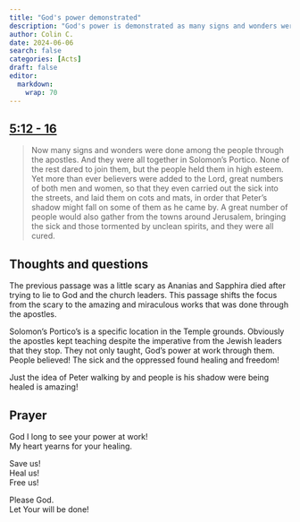 ```yaml
---
title: "God's power demonstrated"
description: "God's power is demonstrated as many signs and wonders were done through the apostles"
author: Colin C.
date: 2024-06-06
search: false
categories: [Acts]
draft: false
editor: 
  markdown: 
    wrap: 70
---
```


## [5:12 - 16](https://www.bible.com/bible/2016/ACT.4.NRSV)

> Now many signs and wonders were done among the people through the apostles. And they were all together in Solomon's Portico. None of the rest dared to join them, but the people held them in high esteem. Yet more than ever believers were added to the Lord, great numbers of both men and women, so that they even carried out the sick into the streets, and laid them on cots and mats, in order that Peter's shadow might fall on some of them as he came by. A great number of people would also gather from the towns around Jerusalem, bringing the sick and those tormented by unclean spirits, and they were all cured.


<!-- ## Terms and Notes -->


## Thoughts and questions

The previous passage was a little scary as Ananias and Sapphira died after trying to lie to God and the church leaders.  This passage shifts the focus from the scary to the amazing and miraculous works that was done through the apostles.  

Solomon's Portico's is a specific location in the Temple grounds.  Obviously the apostles kept teaching despite the imperative from the Jewish leaders that they stop.  They not only taught, God's power at work through them.  People believed!  The sick and the oppressed found healing and freedom! 

Just the idea of Peter walking by and people is his shadow were being healed is amazing! 

## Prayer

God I long to see your power at work!\
My heart yearns for your healing. 

Save us!\
Heal us!\
Free us!

Please God.\
Let Your will be done! 